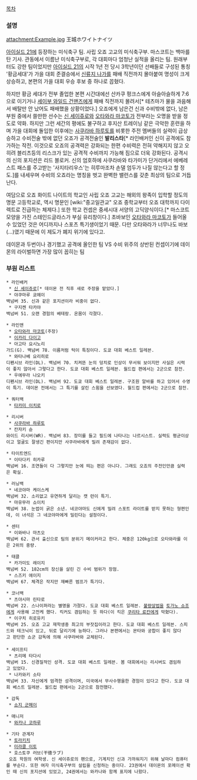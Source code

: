 [[목차]]
=== 설명 ===
attachment:Example.jpg
王城ホワイトナイツ

[[아이실드 21]]에 등장하는 미식축구 팀. 사립 오죠 고교의 미식축구부. 마스코트는 백마를 탄 기사. 관동에서 이름난 미식축구부로, 각 대회마다 엄청난 실적을 올리는 팀. 원래부터도 강한 팀이었지만 [[아이실드 21]]의 시작 1년 전 당시 3학년이던 선배들로 구성된 통칭 '황금세대'가 가을 대회 준결승에서 [[신류지 나가]]를 패배 직전까지 몰아붙여 명성이 크게 상승하고, 본편의 가을 대회 우승 후보 중 하나로 꼽혔다.

하지만 황금 세대가 전부 졸업한 본편 시간대에선 산카쿠 펑크스에게 아슬아슬하게 7:6으로 이기거나 [[세이부 와일드 건맨즈]]에게 패배 직전까지 몰려서[* 테츠마가 물을 과음해서 배탈만 안 났어도 패배했을 상황이었다.] 오죠에게 남은건 신과 수비밖에 없다, 남은 부원 중에서 쓸만한 선수는 [[신 세이쥬로]]와 [[오타와라 마코토]]가 전부라는 오명을 받을 정도로 약화. 하지만 그런 세간의 평에도 불구하고 후지산 트레이닝 같은 극악한 훈련을 하며 가을 대회에 돌입한 이후에는 [[사쿠라바 하루토]]를 비롯한 주전 멤버들의 실력이 급상승하고 수비전술 밖에 없던 오죠가 공격전술인 '''발리스타'''[* 라인배커인 신이 공격에도 참가하는 작전. 이것으로 오죠의 공격력은 강화되는 한편 수비력은 전혀 약해지지 않고 오히려 블리츠등의 리스크가 있는 공격적 수비까지 가능해 짐으로 더욱 강화된다. 공격시의 신의 포지션은 리드 블로커. 신의 엄호하에 사쿠라바와 타가미가 단거리에서 에베레스트 패스를 주고받는 '사지타리우스'는 히루마조차 손댈 엄두가 나질 않는다고 할 정도.]를 내세우며 수비의 오죠라는 명칭을 벗고 완벽한 밸런스를 갖춘 최상의 팀으로 거듭난다.

여담으로 오죠 화이트 나이트의 학교인 사립 오죠 고교는 해외의 왕족이 입학할 정도의 명문 고등학교로, 역시 명문인 [wiki:"중고일관교" 오죠 중학교부터 오죠 대학까지 다이렉트로 진급하는 체제다.] 또한 학교 컨셉은 중세시대 서양의 고딕양식이다.[* 마스코트 모양을 가진 스테인드글라스가 부실 유리창이다.] 초바보인 [[오타와라 마코토]]가 들어올 수 있었던 것은 어디까지나 스포츠 특기생이었기 때문. 다만 오타와라가 너무나도 바보(…)였기 때문에 이 제도가 폐지 위기에 있다고.

데이몬과 두번이나 경기했고 공격에 올인한 팀 VS 수비 위주의 상반된 컨셉이기에 데이몬의 라이벌하면 가장 많이 꼽히는 팀

=== 부원 리스트 ===
 * 라인배커
  * [[신 세이쥬로]][* 데이몬 전 직후 새로 주장을 맡았다.]
  * 야쿠마루 쿄헤이
 백넘버 35. 신과 같은 포지션이라 비중이 없다.
  * 구지켄 타카야
 백넘버 51. 오랜 경험의 베테랑. 온몸이 각졌다.

 * 라인맨
  * [[오타와라 마코토]](주장)
  * [[이카리 다이고]]
  * 아고타 요시노리
 가드(G). 백넘버 78. 이름처럼 턱이 특징이다. 도쿄 대회 베스트 일레븐. 
  * 와타나베 요리히로
 디펜시브 라인(DL). 백넘버 70. 치켜뜬 눈의 덩치로 인상이 무서워 보이지만 사실은 시력이 좋지 않아서 그렇다고 한다. 도쿄 대회 베스트 일레븐. 월드컵 편에서는 2군으로 참전.
  * 우에무라 나오키
 디펜시브 라인(DL). 백넘버 92. 도쿄 대회 베스트 일레븐. 구조원 알바를 하고 있어서 수영이 특기. 데이몬 전에서는 그 특기를 살린 스윔을 선보였다. 월드컵 편에서는 2군으로 참전.

 * 쿼터백
  * [[타카미 이치로]]

 * 리시버
  * [[사쿠라바 하루토]]
  * 칸자키 슌
 와이드 리시버(WR). 백넘버 83. 장미를 들고 필드에 나타나는 나르시스트. 실력도 평균이상이고 얼굴도 잘생긴 편이지만 사쿠라바에게 밀려 존재감이 없다.

 * 타이트엔드
  * 이타다키 히카루
 백넘버 16. 조연들이 다 그렇지만 눈에 띄는 편은 아니다. 그래도 오죠의 주전인만큼 실력은 확실.

 * 러닝백
  * 네코야마 케이스케
 백넘버 32. 소리없고 유연하게 달리는 캣 런이 특기.
  * 마유무라 쇼이치
 백넘버 38. 눈썹이 굵은 소년. 네코야마도 신에게 밀려 스포트 라이트를 받지 못하는 형편인데, 이 녀석은 그 네코야마에게 밀린다는 설정이다.

 * 센터
  * 이와바나 마츠오
 백넘버 62. 관서 출신으로 팀의 분위기 메이커라고 한다. 체중은 120kg으로 오타와라를 이은 2위의 중량.

 * 태클
  * 카가미도 레이지
 백넘버 52. 182cm의 장신을 살린 긴 수비 범위가 장점.
  * 스즈키 에이지
 백넘버 67. 체격은 작지만 재빠른 범프가 특기다.

 * 코너백
  * 츠야시마 린타로
 백넘버 22. 스나이퍼라는 별명을 가졌다. 도쿄 대회 베스트 일레븐. [[불량살법]]을 [[토가노 쇼조]]에게 사용해 고전케 했다. 킥커도 겸임하는 듯 하다(이 킥은 [[쿠리타 료칸]]에게 막혔다).
  * 이구치 히로유키
 백넘버 25. 오죠 고교 재학생중 최고의 부잣집이라고 한다. 도쿄 대회 베스트 일레븐. 스피드와 테크닉이 있고, 뒤로 달리기에 능하다. 그러나 본편에서는 몬타와 궁합이 좋지 않다고 판단한 쇼군 감독에 의해 사쿠라바와 교체된다.
 
 * 세이프티
  * 츠리메 타다시
 백넘버 15. 신경질적인 성격. 도쿄 대회 베스트 일레븐. 봄 대회에서는 리시버도 겸임하고 있었다.
  * 나카와키 소타
 백넘버 33. 자신에게 엄격한 성격이며, 미국에서 무사수행을한 경험이 있다고 한다. 도쿄 대회 베스트 일레븐. 월드컵 편에서는 2군으로 참전했다.

 * 감독
  * [[쇼지 군페이]]

 * 매니저
  * [[와카나 코하루]]

 * 기타 관계자
  * [[토라키치]]
  * [[미라클 이토]]
  * 호스토쿠 러브(干徳ラブ)
  오죠 학원의 여학생. 신 세이쥬로의 팬으로, 기계치인 신과 가까워지기 위해 날마다 컴퓨터를 부순다. 또한 여자 미식축구부의 설립을 신청하는 중이다. 23권에서 데이몬의 포메이션 확인 때 신의 포지션에 있었고, 24권에서는 와카나와 함께 표지에 나왔다.
